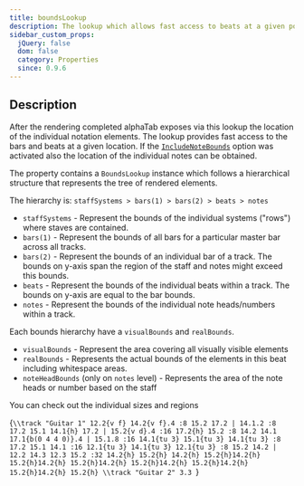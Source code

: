 ```yaml
---
title: boundsLookup
description: The lookup which allows fast access to beats at a given position
sidebar_custom_props:
  jQuery: false
  dom: false
  category: Properties
  since: 0.9.6
---
```


<SinceBadge since="0.9.6" />


## Description
After the rendering completed alphaTab exposes via this lookup the location of the individual
notation elements. The lookup provides fast access to the bars and beats at a given location.
If the [`IncludeNoteBounds`](/docs/reference/settings/core/includenotebounds) option was activated
also the location of the individual notes can be obtained. 

<PropertyDescription metadata={metadata} />

The property contains a `BoundsLookup` instance which follows a hierarchical structure that represents
the tree of rendered elements. 

The hierarchy is: `staffSystems > bars(1) > bars(2) > beats > notes`

* `staffSystems` - Represent the bounds of the individual systems ("rows") where staves are contained. 
* `bars(1)` - Represent the bounds of all bars for a particular master bar across all tracks.
* `bars(2)` - Represent the bounds of an individual bar of a track. The bounds on y-axis span the region of the staff and notes might exceed this bounds. 
* `beats` - Represent the bounds of the individual beats within a track. The bounds on y-axis are equal to the bar bounds.
* `notes` - Represent the bounds of the individual note heads/numbers within a track. 

Each bounds hierarchy have a `visualBounds` and `realBounds`. 

* `visualBounds` - Represent the area covering all visually visible elements
* `realBounds` - Represents the actual bounds of the elements in this beat including whitespace areas. 
* `noteHeadBounds` (only on `notes` level) - Represents the area of the note heads or number based on the staff 

You can check out the individual sizes and regions 

<BoundsLookupViewer tex="true" tracks="all">{`
\\track "Guitar 1"
12.2{v f} 14.2{v f}.4 :8 15.2 17.2 |
14.1.2 :8 17.2 15.1 14.1{h} 17.2 |
15.2{v d}.4 :16 17.2{h} 15.2 :8 14.2 14.1 17.1{b(0 4 4 0)}.4 |
15.1.8 :16 14.1{tu 3} 15.1{tu 3} 14.1{tu 3} :8 17.2 15.1 14.1 :16 12.1{tu 3} 14.1{tu 3} 12.1{tu 3} :8 15.2 14.2 |
12.2 14.3 12.3 15.2 :32 14.2{h} 15.2{h} 14.2{h} 15.2{h}14.2{h} 15.2{h}14.2{h} 15.2{h}14.2{h} 15.2{h}14.2{h} 15.2{h}14.2{h} 15.2{h}14.2{h} 15.2{h}
\\track "Guitar 2"
3.3 
`}</BoundsLookupViewer>